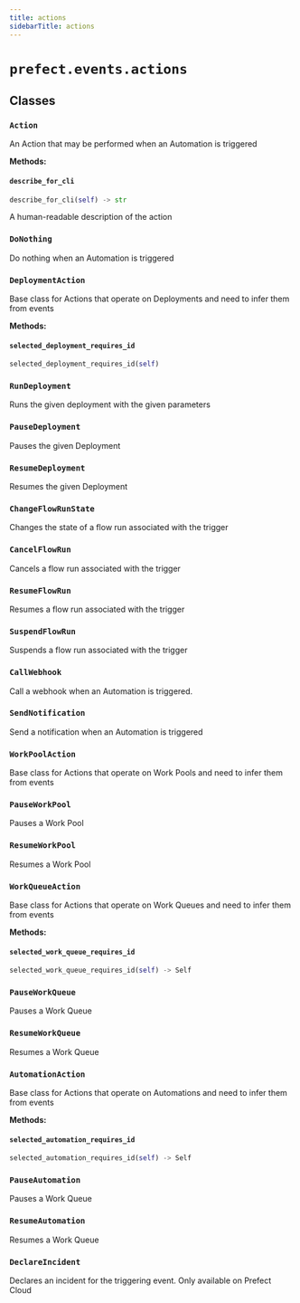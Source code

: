 ```yaml
---
title: actions
sidebarTitle: actions
---
```


# `prefect.events.actions`

## Classes

### `Action` <sup><a href="https://github.com/prefecthq/prefect/blob/main/src/prefect/events/actions.py#L12"><Icon icon="github" size="14" /></a></sup>


An Action that may be performed when an Automation is triggered


**Methods:**

#### `describe_for_cli` <sup><a href="https://github.com/prefecthq/prefect/blob/main/src/prefect/events/actions.py#L17"><Icon icon="github" size="14" /></a></sup>

```python
describe_for_cli(self) -> str
```

A human-readable description of the action


### `DoNothing` <sup><a href="https://github.com/prefecthq/prefect/blob/main/src/prefect/events/actions.py#L22"><Icon icon="github" size="14" /></a></sup>


Do nothing when an Automation is triggered


### `DeploymentAction` <sup><a href="https://github.com/prefecthq/prefect/blob/main/src/prefect/events/actions.py#L28"><Icon icon="github" size="14" /></a></sup>


Base class for Actions that operate on Deployments and need to infer them from
events


**Methods:**

#### `selected_deployment_requires_id` <sup><a href="https://github.com/prefecthq/prefect/blob/main/src/prefect/events/actions.py#L47"><Icon icon="github" size="14" /></a></sup>

```python
selected_deployment_requires_id(self)
```

### `RunDeployment` <sup><a href="https://github.com/prefecthq/prefect/blob/main/src/prefect/events/actions.py#L58"><Icon icon="github" size="14" /></a></sup>


Runs the given deployment with the given parameters


### `PauseDeployment` <sup><a href="https://github.com/prefecthq/prefect/blob/main/src/prefect/events/actions.py#L79"><Icon icon="github" size="14" /></a></sup>


Pauses the given Deployment


### `ResumeDeployment` <sup><a href="https://github.com/prefecthq/prefect/blob/main/src/prefect/events/actions.py#L85"><Icon icon="github" size="14" /></a></sup>


Resumes the given Deployment


### `ChangeFlowRunState` <sup><a href="https://github.com/prefecthq/prefect/blob/main/src/prefect/events/actions.py#L91"><Icon icon="github" size="14" /></a></sup>


Changes the state of a flow run associated with the trigger


### `CancelFlowRun` <sup><a href="https://github.com/prefecthq/prefect/blob/main/src/prefect/events/actions.py#L110"><Icon icon="github" size="14" /></a></sup>


Cancels a flow run associated with the trigger


### `ResumeFlowRun` <sup><a href="https://github.com/prefecthq/prefect/blob/main/src/prefect/events/actions.py#L116"><Icon icon="github" size="14" /></a></sup>


Resumes a flow run associated with the trigger


### `SuspendFlowRun` <sup><a href="https://github.com/prefecthq/prefect/blob/main/src/prefect/events/actions.py#L122"><Icon icon="github" size="14" /></a></sup>


Suspends a flow run associated with the trigger


### `CallWebhook` <sup><a href="https://github.com/prefecthq/prefect/blob/main/src/prefect/events/actions.py#L128"><Icon icon="github" size="14" /></a></sup>


Call a webhook when an Automation is triggered.


### `SendNotification` <sup><a href="https://github.com/prefecthq/prefect/blob/main/src/prefect/events/actions.py#L141"><Icon icon="github" size="14" /></a></sup>


Send a notification when an Automation is triggered


### `WorkPoolAction` <sup><a href="https://github.com/prefecthq/prefect/blob/main/src/prefect/events/actions.py#L152"><Icon icon="github" size="14" /></a></sup>


Base class for Actions that operate on Work Pools and need to infer them from
events


### `PauseWorkPool` <sup><a href="https://github.com/prefecthq/prefect/blob/main/src/prefect/events/actions.py#L172"><Icon icon="github" size="14" /></a></sup>


Pauses a Work Pool


### `ResumeWorkPool` <sup><a href="https://github.com/prefecthq/prefect/blob/main/src/prefect/events/actions.py#L178"><Icon icon="github" size="14" /></a></sup>


Resumes a Work Pool


### `WorkQueueAction` <sup><a href="https://github.com/prefecthq/prefect/blob/main/src/prefect/events/actions.py#L184"><Icon icon="github" size="14" /></a></sup>


Base class for Actions that operate on Work Queues and need to infer them from
events


**Methods:**

#### `selected_work_queue_requires_id` <sup><a href="https://github.com/prefecthq/prefect/blob/main/src/prefect/events/actions.py#L203"><Icon icon="github" size="14" /></a></sup>

```python
selected_work_queue_requires_id(self) -> Self
```

### `PauseWorkQueue` <sup><a href="https://github.com/prefecthq/prefect/blob/main/src/prefect/events/actions.py#L214"><Icon icon="github" size="14" /></a></sup>


Pauses a Work Queue


### `ResumeWorkQueue` <sup><a href="https://github.com/prefecthq/prefect/blob/main/src/prefect/events/actions.py#L220"><Icon icon="github" size="14" /></a></sup>


Resumes a Work Queue


### `AutomationAction` <sup><a href="https://github.com/prefecthq/prefect/blob/main/src/prefect/events/actions.py#L226"><Icon icon="github" size="14" /></a></sup>


Base class for Actions that operate on Automations and need to infer them from
events


**Methods:**

#### `selected_automation_requires_id` <sup><a href="https://github.com/prefecthq/prefect/blob/main/src/prefect/events/actions.py#L245"><Icon icon="github" size="14" /></a></sup>

```python
selected_automation_requires_id(self) -> Self
```

### `PauseAutomation` <sup><a href="https://github.com/prefecthq/prefect/blob/main/src/prefect/events/actions.py#L256"><Icon icon="github" size="14" /></a></sup>


Pauses a Work Queue


### `ResumeAutomation` <sup><a href="https://github.com/prefecthq/prefect/blob/main/src/prefect/events/actions.py#L262"><Icon icon="github" size="14" /></a></sup>


Resumes a Work Queue


### `DeclareIncident` <sup><a href="https://github.com/prefecthq/prefect/blob/main/src/prefect/events/actions.py#L268"><Icon icon="github" size="14" /></a></sup>


Declares an incident for the triggering event.  Only available on Prefect Cloud

